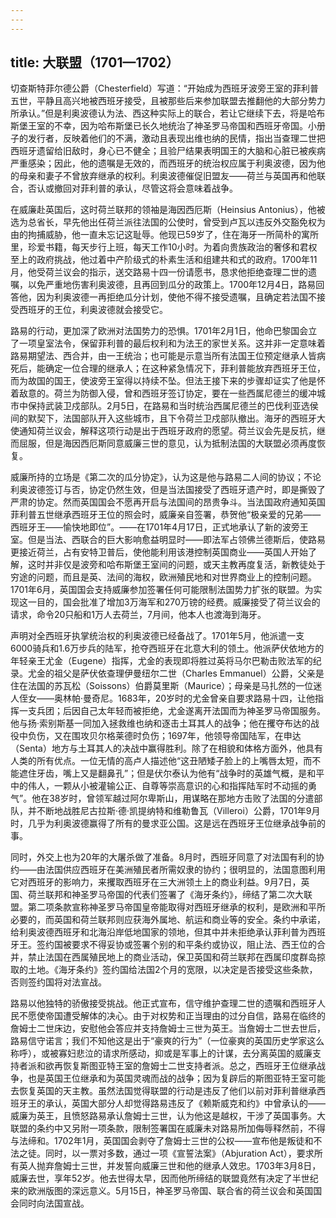 ```yaml
---
---
---
```

title: 大联盟（1701—1702）
---




切查斯特菲尔德公爵（Chesterfield）写道：“开始成为西班牙波旁王室的菲利普五世，平静且高兴地被西班牙接受，且被那些后来参加联盟去推翻他的大部分势力所承认。”但是利奥波德认为法、西这种实际上的联合，若让它继续下去，将是哈布斯堡王室的不幸，因为哈布斯堡已长久地统治了神圣罗马帝国和西班牙帝国。小册子的发行者，反映着他们的不满，激动且表现出维也纳的民情，指出当查理二世把西班牙遗留给旧敌时，身心已不健全；且验尸结果表明国王的大脑和心脏已被疾病严重感染；因此，他的遗嘱是无效的，而西班牙的统治权应属于利奥波德，因为他的母亲和妻子不曾放弃继承的权利。利奥波德催促旧盟友——荷兰与英国再和他联合，否认或撤回对菲利普的承认，尽管这将会意味着战争。

在威廉赴英国后，这时荷兰联邦的领袖是海因西厄斯（Heinsius Antonius），他被选为总省长，早先他出任荷兰派往法国的公使时，曾受到卢瓦以违反外交豁免权为由的拘捕威胁，他一直未忘记这耻辱。他现已59岁了，住在海牙一所简朴的寓所里，珍爱书籍，每天步行上班，每天工作10小时。为着向贵族政治的奢侈和君权至上的政府挑战，他过着中产阶级式的朴素生活和组建共和式的政府。1700年11月，他受荷兰议会的指示，送交路易十四一份请愿书，恳求他拒绝查理二世的遗嘱，以免严重地伤害利奥波德，且再回到瓜分的政策上。1700年12月4日，路易回答他，因为利奥波德一再拒绝瓜分计划，使他不得不接受遗嘱，且确定若法国不接受西班牙的王位，利奥波德就会接受它。

路易的行动，更加深了欧洲对法国势力的恐惧。1701年2月1日，他命巴黎国会立了一项皇室法令，保留菲利普的最后权利和为法王的家世关系。这并非一定意味着路易期望法、西合并，由一王统治；也可能是示意当所有法国王位预定继承人皆病死后，能确定一位合理的继承人；在这种紧急情况下，菲利普能放弃西班牙王位，而为故国的国王，使波旁王室得以持续不坠。但法王接下来的步骤却证实了他是怀着敌意的。荷兰为防御入侵，曾和西班牙签订协定，要在一些西属尼德兰的缓冲城市中保持武装卫戍部队。2月5日，在路易和当时统治西属尼德兰的巴伐利亚选侯间的默契下，法国部队开入这些城市，且下令荷兰卫戍部队撤出。海牙的西班牙大使通知荷兰议会，解释这项行动是出于西班牙政府的愿望。荷兰议会先是反抗，继而屈服，但是海因西厄斯同意威廉三世的意见，认为抵制法国的大联盟必须再度恢复。

威廉所持的立场是《第二次的瓜分协定》，认为这是他与路易二人间的协议；不论利奥波德签订与否，协定仍然生效，但是当法国接受了西班牙遗产时，即是撕毁了严肃的协定。然而英国国会不愿再开启与法国间的昂贵争斗。当法国政府通知英国菲利普五世继承西班牙王位的照会时，威廉亲自签署，恭贺他“极亲爱的兄弟——西班牙王——愉快地即位”。——在1701年4月17日，正式地承认了新的波旁王室。但是当法、西联合的巨大影响愈益明显时——即法军占领佛兰德斯后，使路易更接近荷兰，占有安特卫普后，使他能利用该港控制英国商业——英国人开始了解，这时并非仅是波旁和哈布斯堡王室间的问题，或天主教再度复活，新教徒处于穷途的问题，而且是英、法间的海权，欧洲殖民地和对世界商业上的控制问题。1701年6月，英国国会支持威廉参加签署任何可能限制法国势力扩张的联盟。为实现这一目的，国会批准了增加3万海军和270万镑的经费。威廉接受了荷兰议会的请求，命令20只船和1万人去荷兰，7月间，他本人也渡海到海牙。

声明对全西班牙执掌统治权的利奥波德已经备战了。1701年5月，他派遣一支6000骑兵和1.6万步兵的陆军，抢夺西班牙在北意大利的领土。他派萨伏依地方的年轻亲王尤金（Eugene）指挥，尤金的表现即将胜过英将马尔巴勒击败法军的纪录。尤金的祖父是萨伏依查理伊曼纽尔二世（Charles Emmanuel）公爵，父亲是住在法国的苏瓦松（Soissons）伯爵莫里斯（Maurice）；母亲是马扎然的一位迷人侄女——奥林帕·曼奇尼。1683年，20岁时的尤金曾亲自要求路易十四，让他指挥一支兵团；后因自己太年轻而被拒绝，尤金遂离开法国而为神圣罗马帝国服务。他与扬·索别斯基一同加入拯救维也纳和逐击土耳其人的战争；他在攫夺布达的战役中负伤，又在围攻贝尔格莱德时负伤；1697年，他领导帝国陆军，在申达（Senta）地方与土耳其人的决战中赢得胜利。除了在相貌和体格方面外，他具有人类的所有优点。一位无情的高卢人描述他“这丑陋矮子脸上的上嘴唇太短，而不能遮住牙齿，嘴上又是翻鼻孔”；但是伏尔泰认为他有“战争时的英雄气概，是和平中的伟人，一颗从小被灌输公正、自尊等崇高意识的心和指挥陆军时不动摇的勇气”。他在38岁时，曾领军越过阿尔卑斯山，用谋略在那地方击败了法国的分遣部队，并不断地战胜尼古拉斯·德·凯提纳特和维勒鲁瓦（Villeroi）公爵，1701年9月时，几乎为利奥波德赢得了所有的曼求亚公国。这是远在西班牙王位继承战争前的事。

同时，外交上也为20年的大屠杀做了准备。8月时，西班牙同意了对法国有利的协约——由法国供应西班牙在美洲殖民者所需奴隶的协约；很明显的，法国意图利用它对西班牙的影响力，来攫取西班牙在三大洲领土上的商业利益。9月7日，英国、荷兰联邦和神圣罗马帝国的代表们签署了《海牙条约》，缔结了第二次大联盟。第二项条款宣称神圣罗马帝国皇帝能取得对西班牙继承的权利，是欧洲和平所必要的，而英国和荷兰联邦则应获海外属地、航运和商业等的安全。条约中承诺，给利奥波德西班牙和北海沿岸低地国家的领地，但其中并未拒绝承认菲利普为西班牙王。签约国被要求不得妥协或签署个别的和平条约或协议，阻止法、西王位的合并，禁止法国在西属殖民地上的商业活动，保卫英国和荷兰联邦在西属印度群岛掠取的土地。《海牙条约》签约国给法国2个月的宽限，以决定是否接受这些条款，否则签约国将对法宣战。

路易以他独特的骄傲接受挑战。他正式宣布，信守维护查理二世的遗嘱和西班牙人民不愿使帝国遭受解体的决心。由于对权势和正当理由的过分自信，路易在临终的詹姆士二世床边，安慰他会答应并支持詹姆士三世为英王。当詹姆士二世去世后，路易信守诺言；我们不知他这是出于“豪爽的行为”（一位豪爽的英国历史学家这么称呼），或被寡妇悲泣的请求所感动，抑或是军事上的计谋，去分离英国的威廉支持者派和欲再恢复斯图亚特王室的詹姆士二世支持者派。总之，西班牙王位继承战争，也是英国王位继承和为英国灵魂而战的战争；因为复辟后的斯图亚特王室可能去恢复英国的天主教。虽然法国觉得联盟的行动是违反了他们以前对菲利普继承西班牙王的承认，英国大部分人却觉得路易违反了《赖斯威克和约》中曾承认的——威廉为英王，且愤怒路易承认詹姆士三世，认为他这是越权，干涉了英国事务。大联盟的条约中又另附一项条款，限制签署国在威廉未对路易所加侮辱释然前，不得与法缔和。1702年1月，英国国会剥夺了詹姆士三世的公权——宣布他是叛徒和不法之徒。同时，以一票对多数，通过一项《宣誓法案》（Abjuration Act），要求所有英人抛弃詹姆士三世，并发誓向威廉三世和他的继承人效忠。1703年3月8日，威廉去世，享年52岁。他去世得太早，因而他所缔结的联盟竟然有决定了半世纪来的欧洲版图的深远意义。5月15日，神圣罗马帝国、联合省的荷兰议会和英国国会同时向法国宣战。